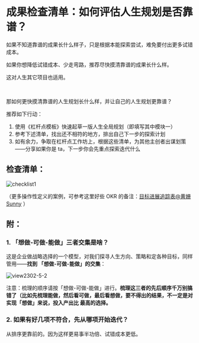 # 成果检查清单：如何评估人生规划是否靠谱？

如果不知道靠谱的成果长什么样子，只是根据本能探索尝试，难免要付出更多试错成本。

如果你想降低试错成本、少走弯路，推荐尽快摸清靠谱的成果长什么样。

这对人生其它项目也适用。

<br />

那如何更快摸清靠谱的人生规划长什么样，并让自己的人生规划更靠谱？

推荐如下行动：

1. 使用《杠杆点模板》快速起草一版人生全局规划（即填写其中模块一）
2. 参考下述清单，找出还不相符的地方，排出自己下一步的探索计划
3. 如有余力，争取在杠杆点工作坊上，根据这些清单，为其他主创者出谋划策——分享如果你是 ta，下一步你会先重点探索迭代什么



## 检查清单：

![checklist1](https://cdn.sunnyhuang.net/share/checklist2.png)



（更多操作性定义的案例，可参考这里好些 OKR 的备注：[目标进展追踪表@黄姗 Sunny](https://sunnylife.feishu.cn/wiki/wikcnBgy97o1Y8jTKG7xVZGAimd?sheet=FFqkNm) ）

## 附：

### 1. 「想做-可做-能做」三者交集是啥？

这是企业做战略选择的一个模型，对我们探寻人生方向、策略和定各种目标，同样管用——**找到 「想做-可做-能做」的交集**：

![view2302-5-2](https://cdn.sunnyhuang.net/share/view2302-5-5.png?x-oss-process=image/watermark,t_3,fill_1,padx_200,pady_200,text_6Zeq6Zeq5Lq655Sf,rotate_330 ':size=240')

注意：梳理的顺序请按「想做-可做-能做」进行。**梳理这三者的先后顺序千万别搞错了（比如先梳理能做，然后看可做，最后看想做，要不得出的结果，不一定是对实现「想做」来说，投入产出比  最高的选择。**

### 2. 如果有好几项不符合，先从哪项开始迭代？

从排序更靠前的。因为这样更易事半功倍、试错成本更低。